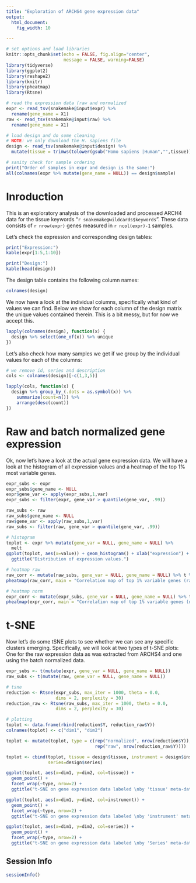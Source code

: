 ```yaml
---
title: "Exploration of ARCHS4 gene expression data"
output: 
  html_document:
    fig_width: 10

---
```


```r
# set options and load libraries
knitr::opts_chunk$set(echo = FALSE, fig.align="center", 
                      message = FALSE, warning=FALSE)
library(tidyverse)
library(ggplot2)
library(reshape2)
library(knitr)
library(pheatmap)
library(Rtsne)

# read the expression data (raw and normalized
expr <- read_tsv(snakemake@input$expr) %>%
  rename(gene_name = X1)
raw <- read_tsv(snakemake@input$raw) %>%
  rename(gene_name = X1)

# load design and do some cleaning
# NOTE: we only download the H. sapiens file
design <- read_tsv(snakemake@input$design) %>%
  mutate(tissue = trimws(tolower(gsub("Homo sapiens |Human","",tissue))))

# sanity check for sample ordering
print("Order of samples in expr and design is the same:")
all(colnames(expr %>% mutate(gene_name = NULL)) == design$sample)

```
# Inroduction

This is an exploratory analysis of the downloaded and processed ARCH4 data for
the tissue keywords "`r snakemake@wildcards$keywords`".
These data consists of `r nrow(expr)` genes measured in `r ncol(expr)-1` samples.

Let's check the expression and corresponding design tables:

```r

print("Expression:")
kable(expr[1:5,1:10])

print("Design:")
kable(head(design))
```

The design table contains the following column names:
```r
colnames(design)
```

We now have a look at the individual columns, specifically what kind of values 
we can find.
Below we show for each column of the design matrix the unique values contained
therein. This is a bit messy, but for now we accept this.

```r
lapply(colnames(design), function(x) {
  design %>% select(one_of(x)) %>% unique
})
```

Let's also check how many samples we get if we group by the individual values 
for each of the columns:

```r
# we remove id, series and description
cols <- colnames(design)[-c(1,3,5)]

lapply(cols, function(x) {
  design %>% group_by_(.dots = as.symbol(x)) %>% 
    summarize(count=n()) %>% 
    arrange(desc(count))
})

```

# Raw and batch normalized gene expression

Ok, now let's have a look at the actual gene expression data.
We will have a look at the histogram of all expression values and a heatmap
of the top 1% most variable genes.

```r
expr_subs <- expr
expr_subs$gene_name <- NULL
expr$gene_var <- apply(expr_subs,1,var)
expr_subs <- filter(expr, gene_var > quantile(gene_var, .99))

raw_subs <- raw
raw_subs$gene_name <- NULL
raw$gene_var <- apply(raw_subs,1,var)
raw_subs <- filter(raw, gene_var > quantile(gene_var, .99))

# histogram
toplot <- expr %>% mutate(gene_var = NULL, gene_name = NULL) %>%
  melt
ggplot(toplot, aes(x=value)) + geom_histogram() + xlab("expression") + 
  ggtitle("Distribution of expression values.")

# heatmap raw
raw_corr <- mutate(raw_subs, gene_var = NULL, gene_name = NULL) %>% t %>% cor
pheatmap(raw_corr, main = "Correlation map of top 1% variable genes (raw).")

# heatmap norm
expr_corr <- mutate(expr_subs, gene_var = NULL, gene_name = NULL) %>% t %>% cor
pheatmap(expr_corr, main = "Correlation map of top 1% variable genes (norm).")

```

# t-SNE
Now let's do some tSNE plots to see whether we can see any specific clusters emerging.
Specifically, we will look at two types of t-SNE plots: One for the raw expression data as 
was extracted from ARCHS4 and one using the batch normalized data.

```r

expr_subs <- t(mutate(expr, gene_var = NULL, gene_name = NULL))
raw_subs <- t(mutate(raw, gene_var = NULL, gene_name = NULL))

# tsne
reduction <- Rtsne(expr_subs, max_iter = 1000, theta = 0.0, 
                   dims = 2, perplexity = 30)
reduction_raw <- Rtsne(raw_subs, max_iter = 1000, theta = 0.0, 
                   dims = 2, perplexity = 30)

# plotting
toplot <- data.frame(rbind(reduction$Y, reduction_raw$Y))
colnames(toplot) <- c("dim1", "dim2")

toplot <- mutate(toplot, type = c(rep("normalized", nrow(reduction$Y)),
                                  rep("raw", nrow(reduction_raw$Y))))

toplot <- cbind(toplot, tissue = design$tissue, instrument = design$instrument,
                series=design$series)

ggplot(toplot, aes(x=dim1, y=dim2, col=tissue)) + 
  geom_point() + 
  facet_wrap(~type, nrow=2) +
  ggtitle("t-SNE on gene expression data labeled \nby 'tissue' meta-data information")

ggplot(toplot, aes(x=dim1, y=dim2, col=instrument)) + 
  geom_point() + 
  facet_wrap(~type, nrow=2) +
  ggtitle("t-SNE on gene expression data labeled \nby 'instrument' meta-data information")

ggplot(toplot, aes(x=dim1, y=dim2, col=series)) + 
  geom_point() + 
  facet_wrap(~type, nrow=2) +
  ggtitle("t-SNE on gene expression data labeled \nby 'Series' meta-data information")

```


## Session Info
```r
sessionInfo()
```

